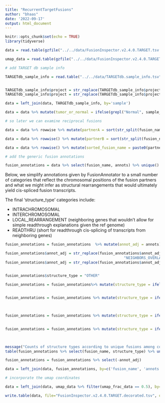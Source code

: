 ```yaml
---
title: "RecurrentTargetFusions"
author: "bhaas"
date: '2022-09-17'
output: html_document
---
```


```r
knitr::opts_chunk$set(echo = TRUE)
library(tidyverse)
```


```r

data = read.table(gzfile("../../data/FusionInspector.v2.4.0.TARGET.tsv.gz"), header=T, sep="\t", stringsAsFactors = F)

umap_data = read.table(gzfile("../../data/FusionInspector.v2.4.0.TARGET.umap_coords.tsv.gz"), header=T, sep="\t", stringsAsFactors = F)

# add TARGET db sample info

TARGETdb_sample_info = read.table("../../data/TARGETdb.sample_info.tsv", sep="\t", header=T, stringsAsFactors = F )


TARGETdb_sample_info$project = str_replace(TARGETdb_sample_info$project, "TARGET-", "")
TARGETdb_sample_info$project = str_replace(TARGETdb_sample_info$project, "ALL-P[123]", "ALL")

data = left_join(data, TARGETdb_sample_info, by='sample')

data = data %>% mutate(tumor_or_normal = ifelse(grepl("Normal", sample_type), "normal", "tumor"))
```


```r

# so later we can examine reciprocal fusions

data = data %>% rowwise %>% mutate(partnerA = sort(str_split(fusion_name, "::")[[1]])[1])

data = data %>% rowwise() %>% mutate(partnerB = sort(str_split(fusion_name, "::")[[1]])[2])

data = data %>% rowwise() %>% mutate(sorted_fusion_name = paste0(partnerA, "::", partnerB) ) 

```



```r
# add the generic fusion annotations 

fusion_annotations = data %>% select(fusion_name, annots) %>% unique()

```


Below, we simplify annotations given by FusionAnnotator to a small number of categories that reflect the chromosomal positions of the fusion partners and what we might infer as structural rearrangements that would ultimately yield cis-spliced fusion transcripts.

The final 'structure_type' categories include:

- INTRACHROMOSOMAL
- INTERCHROMOSOMAL
- LOCAL_REARRANGEMENT (neighboring genes that wouldn't allow for simple readthrough explanations given the ref genome)
- READTHRU (short for readthrough cis-splicing of transcripts from neighboring genes)

```r
fusion_annotations = fusion_annotations  %>% mutate(annot_adj = annots)

fusion_annotations$annot_adj = str_replace(fusion_annotations$annot_adj, 
                                                      "NEIGHBORS_OVERLAP", "LOCAL_REARRANGEMENT")
fusion_annotations$annot_adj = str_replace(fusion_annotations$annot_adj, "LOCAL_INVERSION", "LOCAL_REARRANGEMENT") 


fusion_annotations$structure_type = "OTHER"

fusion_annotations = fusion_annotations%>% mutate(structure_type = ifelse(grepl("INTRACHROMOSOMAL", annot_adj),
                                                                               "IntraCHR", structure_type))

fusion_annotations = fusion_annotations %>% mutate(structure_type = ifelse(grepl("INTERCHROMOSOMAL", annot_adj), 
                                                                               "INTERCHR", structure_type))


fusion_annotations = fusion_annotations %>% mutate(structure_type = ifelse(grepl("LOCAL_REARRANGEMENT", annot_adj),
                                                                               "LOCAL_REARRANGEMENT", structure_type))

fusion_annotations = fusion_annotations %>% mutate(structure_type = ifelse(grepl("NEIGHBORS", annot_adj), 
                                                                               "READTHRU", structure_type))


message("Counts of structure types according to unique fusions among cosmic-like clusters")
table(fusion_annotations %>% select(fusion_name, structure_type) %>% unique() %>% pull(structure_type))

fusion_annotations = fusion_annotations %>% select(-annot_adj)


```

```r

data = left_join(data, fusion_annotations, by=c('fusion_name', 'annots'))

```


```r

# incorporate the umap coordinates

data = left_join(data, umap_data %>% filter(umap_frac_data == 0.5), by=c('sample', 'fusion_name', 'LeftBreakpoint', 'RightBreakpoint'))


```


```r

write.table(data, file="FusionInspector.v2.4.0.TARGET.decorated.tsv", quote=F, row.names=F, sep="\t")


```










